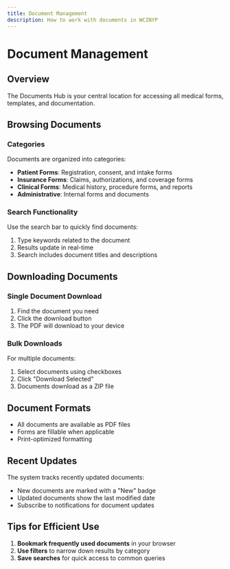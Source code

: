 ```yaml
---
title: Document Management
description: How to work with documents in WCINYP
---
```


# Document Management

## Overview

The Documents Hub is your central location for accessing all medical forms, templates, and documentation.

## Browsing Documents

### Categories

Documents are organized into categories:

- **Patient Forms**: Registration, consent, and intake forms
- **Insurance Forms**: Claims, authorizations, and coverage forms
- **Clinical Forms**: Medical history, procedure forms, and reports
- **Administrative**: Internal forms and documents

### Search Functionality

Use the search bar to quickly find documents:

1. Type keywords related to the document
2. Results update in real-time
3. Search includes document titles and descriptions

## Downloading Documents

### Single Document Download
1. Find the document you need
2. Click the download button
3. The PDF will download to your device

### Bulk Downloads
For multiple documents:
1. Select documents using checkboxes
2. Click "Download Selected"
3. Documents download as a ZIP file

## Document Formats

- All documents are available as PDF files
- Forms are fillable when applicable
- Print-optimized formatting

## Recent Updates

The system tracks recently updated documents:
- New documents are marked with a "New" badge
- Updated documents show the last modified date
- Subscribe to notifications for document updates

## Tips for Efficient Use

1. **Bookmark frequently used documents** in your browser
2. **Use filters** to narrow down results by category
3. **Save searches** for quick access to common queries